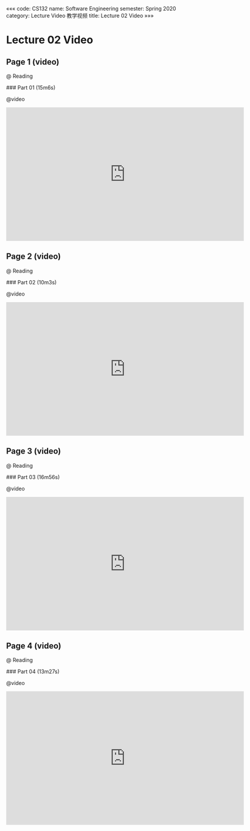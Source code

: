 «««
code: CS132
name: Software Engineering
semester: Spring 2020
category: Lecture Video 教学视频
title: Lecture 02 Video
»»»

# Lecture 02 Video

## Page 1 (video)

@ Reading

<div class="markdown-body">
### Part 01 (15m6s)
</div>

@video

<iframe src="https://watchsb.com/e/3o4shinbifqs.html" frameborder=0 marginwidth=0 marginheight=0 scrolling=no width=640 height=360 allowfullscreen></iframe>


## Page 2 (video)

@ Reading

<div class="markdown-body">
### Part 02 (10m3s)
</div>

@video

<iframe src="https://watchsb.com/e/uoiiiq2d2v6m.html" frameborder=0 marginwidth=0 marginheight=0 scrolling=no width=640 height=360 allowfullscreen></iframe>


## Page 3 (video)

@ Reading

<div class="markdown-body">
### Part 03 (16m56s)
</div>

@video

<iframe src="https://watchsb.com/e/iup5v7yyckkb.html" frameborder=0 marginwidth=0 marginheight=0 scrolling=no width=640 height=360 allowfullscreen></iframe>


## Page 4 (video)

@ Reading

<div class="markdown-body">
### Part 04 (13m27s)
</div>

@video

<iframe src="https://watchsb.com/e/v15pkp8b6fk1.html" frameborder=0 marginwidth=0 marginheight=0 scrolling=no width=640 height=360 allowfullscreen></iframe>


